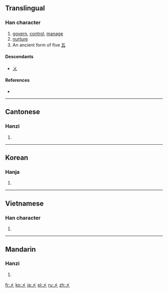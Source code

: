 {{also|乂}}
==Translingual==

===Han character===
{{Han char|rn=4|rad=丿|as=01|sn=2|four=|canj=大 (K)}}

# [[govern]], [[control]], [[manage]]
# [[nurture]]
# An ancient form of five [[五]]

====Descendants====
*[[ㄨ]]

====References====
* {{Han ref|kx=0081.180|hdz=10031.040|uh=3405|ud=13317}}

----

==Cantonese==

===Hanzi===
{{yue-hanzi|jyut=[[ng5]]|y=ng5}}

# {{defn|lang=yue|sort=丿01}}

----

==Korean==

===Hanja===
{{ko-hanja|hangeul=오|rv=o|mr=o|y=o|eumhun=다섯|ehrv=daseot|ehmr=tasŏt|ehy=tases}}
# {{defn|lang=ko|sort=丿01}}

----

==Vietnamese==

===Han character===
{{vi-hantu|ngũ|rs=丿01}}

# {{defn|lang=vi|sort=丿01}}

----

==Mandarin==

===Hanzi===
{{cmn-hanzi|pin=[[wǔ]] ([[wu3]]), [[yì]] [[yi4]] |wg=wu<sup>3</sup>}}

# {{defn|lang=cmn|sort=丿01}}

[[fr:㐅]]
[[ko:㐅]]
[[ja:㐅]]
[[pl:㐅]]
[[ru:㐅]]
[[zh:㐅]]